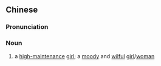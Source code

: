 ==Chinese==
{{zh-forms}}

===Pronunciation===
{{zh-pron
|m=zuōnǚ
|cat=n
}}

===Noun===
{{zh-noun}}

# {{lb|zh|neologism}} a [[high-maintenance]] [[girl]]; a [[moody]] and [[wilful]] [[girl]]/[[woman]]